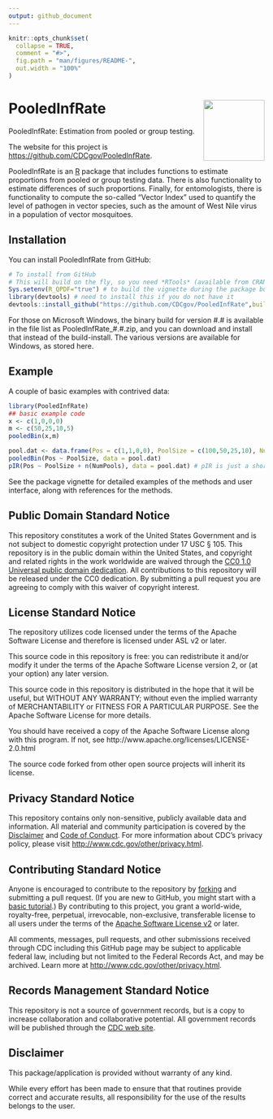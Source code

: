 ```yaml
---
output: github_document
---
```


<!-- README.md is generated from README.Rmd. Please edit that file -->

```r
knitr::opts_chunk$set(
  collapse = TRUE,
  comment = "#>",
  fig.path = "man/figures/README-",
  out.width = "100%"
)
```

# <img src="PIR.png" width="120" align="right"/> PooledInfRate

PooledInfRate: Estimation from pooled or group testing.

The website for this project is <https://github.com/CDCgov/PooledInfRate>.

PooledInfRate is an [R](www.r-project.org) package that includes functions to estimate proportions from pooled or group testing data.  There is also functionality to estimate differences of such proportions.  Finally, for entomologists, there is functionality to compute the so-called "Vector Index" used to quantify the level of pathogen in vector species, such as the amount of West Nile virus in a population of vector mosquitoes.


## Installation

You can install PooledInfRate from GitHub:

``` r
# To install from GitHub
# This will build on the fly, so you need *RTools* (available from CRAN)
Sys.setenv(R_QPDF="true") # to build the vignette during the package build
library(devtools) # need to install this if you do not have it
devtools::install_github("https://github.com/CDCgov/PooledInfRate",build_vignettes = TRUE)
```

For those on Microsoft Windows, the binary build for version #.# is available in the file list as PooledInfRate_#.#.zip, and you can download and install that instead of the build-install.  The various versions are available for Windows, as stored here.

## Example

A couple of basic examples with contrived data:

```r
library(PooledInfRate)
## basic example code
x <- c(1,0,0,0)
m <- c(50,25,10,5)
pooledBin(x,m)

pool.dat <- data.frame(Pos = c(1,1,0,0), PoolSize = c(100,50,25,10), NumPools = c(5,8,2,3))
pooledBin(Pos ~ PoolSize, data = pool.dat)
pIR(Pos ~ PoolSize + n(NumPools), data = pool.dat) # pIR is just a short name for 'pooledBin'
```

See the package vignette for detailed examples of the methods and user interface, along with references for the methods.


## Public Domain Standard Notice
This repository constitutes a work of the United States Government and is not
subject to domestic copyright protection under 17 USC § 105. This repository is in
the public domain within the United States, and copyright and related rights in
the work worldwide are waived through the [CC0 1.0 Universal public domain dedication](https://creativecommons.org/publicdomain/zero/1.0/).
All contributions to this repository will be released under the CC0 dedication. By
submitting a pull request you are agreeing to comply with this waiver of
copyright interest.

## License Standard Notice
The repository utilizes code licensed under the terms of the Apache Software
License and therefore is licensed under ASL v2 or later.

This source code in this repository is free: you can redistribute it and/or modify it under
the terms of the Apache Software License version 2, or (at your option) any
later version.

This source code in this repository is distributed in the hope that it will be useful, but WITHOUT ANY
WARRANTY; without even the implied warranty of MERCHANTABILITY or FITNESS FOR A
PARTICULAR PURPOSE. See the Apache Software License for more details.

You should have received a copy of the Apache Software License along with this
program. If not, see http://www.apache.org/licenses/LICENSE-2.0.html

The source code forked from other open source projects will inherit its license.

## Privacy Standard Notice
This repository contains only non-sensitive, publicly available data and
information. All material and community participation is covered by the
[Disclaimer](https://github.com/CDCgov/template/blob/master/DISCLAIMER.md)
and [Code of Conduct](https://github.com/CDCgov/template/blob/master/code-of-conduct.md).
For more information about CDC's privacy policy, please visit [http://www.cdc.gov/other/privacy.html](https://www.cdc.gov/other/privacy.html).

## Contributing Standard Notice
Anyone is encouraged to contribute to the repository by [forking](https://help.github.com/articles/fork-a-repo)
and submitting a pull request. (If you are new to GitHub, you might start with a
[basic tutorial](https://help.github.com/articles/set-up-git).) By contributing
to this project, you grant a world-wide, royalty-free, perpetual, irrevocable,
non-exclusive, transferable license to all users under the terms of the
[Apache Software License v2](http://www.apache.org/licenses/LICENSE-2.0.html) or
later.

All comments, messages, pull requests, and other submissions received through
CDC including this GitHub page may be subject to applicable federal law, including but not limited to the Federal Records Act, and may be archived. Learn more at [http://www.cdc.gov/other/privacy.html](http://www.cdc.gov/other/privacy.html).

## Records Management Standard Notice
This repository is not a source of government records, but is a copy to increase
collaboration and collaborative potential. All government records will be
published through the [CDC web site](http://www.cdc.gov).


## Disclaimer

This package/application is provided without warranty of any kind.

While every effort has been made to ensure that that routines provide correct and accurate results, all responsibility for the use of the results belongs to the user.
